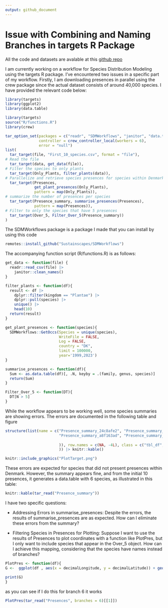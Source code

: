 ```yaml
---
output: github_document
---
```

# Issue with Combining and Naming Branches in targets R Package

All the code and datasets are avalable at this [github repo]()

I am currently working on a workflow for Species Distribution Modeling using the targets R package. I've encountered two issues in a specific part of my workflow. Firstly, I am downloading presences in parallel using the crew package since the actual dataset consists of around 40,000 species. I have provided the relevant code below:

```r
library(targets)
library(ggplot2)
library(data.table)
```


```r
library(targets)
source("R/functions.R")
library(crew)

tar_option_set(packages = c("readr", "SDMWorkflows", "janitor", "data.table"),
               controller = crew_controller_local(workers = 6),
               error = "null")
list(
  tar_target(file, "First_10_species.csv", format = "file"),
# Read the file
  tar_target(data, get_data(file)),
# Filter the species to only plants
  tar_target(Only_Plants, filter_plants(data)),
# Parallelize and retrieve species presences for species within Denmark
  tar_target(Presences,
             get_plant_presences(Only_Plants),
             pattern = map(Only_Plants)),
# summarize the number of presences per species
  tar_target(Presence_summary, summarise_presences(Presences),
             pattern = map(Presences)),
# Filter to only the species that have 5 presences
  tar_target(Over_5, Filter_Over_5(Presence_summary))
)
```

The SDMWorkflows package is a package I made that you can install by using this code

```r
remotes::install_github("Sustainscapes/SDMWorkflows")
```


The accompanying function script (R/functions.R) is as follows:


```r
get_data <- function(file) {
  readr::read_csv(file) |>
    janitor::clean_names() 
}

filter_plants <- function(df){
  result <- df |>
    dplyr::filter(kingdom == "Plantae") |>
    dplyr::pull(species) |>
    unique() |>
    head(10)
  return(result)
}

get_plant_presences <- function(species){
  SDMWorkflows::GetOccs(Species = unique(species),
                        WriteFile = FALSE,
                        Log = FALSE,
                        country = "DK",
                        limit = 100000,
                        year='1999,2023')
}

summarise_presences <- function(df){
  Sum <- as.data.table(df)[, .N, keyby = .(family, genus, species)]
  return(Sum)
}

Filter_Over_5 <- function(DT){
  DT[N > 5]
}
```


While the workflow appears to be working well, some species summaries are showing errors. The errors are documented in the following table and figure

```r
structure(list(name = c("Presence_summary_24c8afe2", "Presence_summary_7044ad96", 
                        "Presence_summary_a8f163ad", "Presence_summary_c7ecffc9"), error = c("object genus not found", 
                                                                                             "object genus not found", "object genus not found", "object genus not found"
                        )), row.names = c(NA, -4L), class = c("tbl_df", "tbl", "data.frame"
                        )) |> knitr::kable()
```

```r
knitr::include_graphics("PlotTarget.png")
```


These errors are expected for species that did not present presences within Denmark. However, the summary appears fine, and from the initial 10 presences, it generates a data.table with 6 species, as illustrated in this table:

```r
knitr::kable(tar_read("Presence_summary"))
```


I have two specific questions:

* Addressing Errors in summarise_presences: Despite the errors, the results of summarise_presences are as expected. How can I eliminate these errors from the summary? 

* Filtering Species in Presences for Plotting: Suppose I want to use the results of Presences to plot coordinates with a function like PlotPres, but I only want to include species that appear in the Over_5 object. How can I achieve this mapping, considering that the species have names instead of branches?

```r
PlotPres <- function(df){
G <-  ggplot(df , aes(x = decimalLongitude, y = decimalLatitude)) + geom_point() + theme_bw()

print(G)
}
```

as you can see if I do this for branch 6 it works

```r
PlotPres(tar_read("Presences", branches = 6)[[1]])
```

